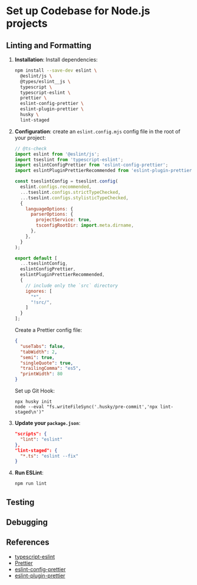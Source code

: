 # Set up Codebase for Node.js projects

## Linting and Formatting

1. **Installation**: Install dependencies:
    ```bash npm2yarn
    npm install --save-dev eslint \
      @eslint/js \
      @types/eslint__js \
      typescript \
      typescript-eslint \
      prettier \
      eslint-config-prettier \
      eslint-plugin-prettier \
      husky \
      lint-staged
    ```
2. **Configuration**: create an `eslint.config.mjs` config file in the root of your project:
    ```js filename="eslint.config.mjs"
    // @ts-check
    import eslint from '@eslint/js';
    import tseslint from 'typescript-eslint';
    import eslintConfigPrettier from 'eslint-config-prettier';
    import eslintPluginPrettierRecommended from 'eslint-plugin-prettier/recommended';

    const tseslintConfig = tseslint.config(
      eslint.configs.recommended,
      ...tseslint.configs.strictTypeChecked,
      ...tseslint.configs.stylisticTypeChecked,
      {
        languageOptions: {
          parserOptions: {
            projectService: true,
            tsconfigRootDir: import.meta.dirname,
          },
        },
      }
    );

    export default [
      ...tseslintConfig,
      eslintConfigPrettier,
      eslintPluginPrettierRecommended,
      {
        // include only the `src` directory
        ignores: [
          "*",
          "!src/",
        ]
      }
    ];
    ```

    Create a Prettier config file:
    ```json filename=".prettierrc"
    {
      "useTabs": false,
      "tabWidth": 2,
      "semi": true,
      "singleQuote": true,
      "trailingComma": "es5",
      "printWidth": 80
    }
    ```

    Set up Git Hook:
    ```shell
    npx husky init
    node --eval "fs.writeFileSync('.husky/pre-commit','npx lint-staged\n')"
    ```

3. **Update your `package.json`**:
    ```json
    "scripts": {
      "lint": "eslint"
    },
    "lint-staged": {
      "*.ts": "eslint --fix"
    }
    ```
4. **Run ESLint**:
    ```bash
    npm run lint
    ```


## Testing

## Debugging


## References

- [typescript-eslint](https://typescript-eslint.io/getting-started/)
- [Prettier](/backend/prettier)
- [eslint-config-prettier](https://github.com/prettier/eslint-config-prettier)
- [eslint-plugin-prettier](https://github.com/prettier/eslint-plugin-prettier)
